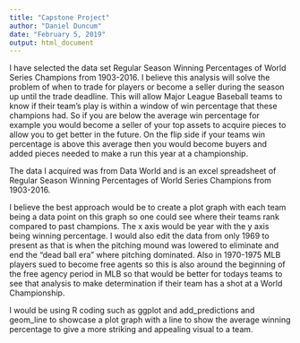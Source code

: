 ---
title: "Capstone Project"
author: "Daniel Duncum"
date: "February 5, 2019"
output: html_document
---

I have selected the data set Regular Season Winning Percentages of World Series Champions from 1903-2016.  I believe this analysis will solve the problem of when to trade for players or become a seller during the season up until the trade deadline.  This will allow Major League Baseball teams to know if their team's play is within a window of win percentage that these champions had.  So if you are below the average win percentage for example you would become a seller of your top assets to acquire pieces to allow you to get better in the future. On the flip side if your teams win percentage is above this average then you would become buyers and added pieces needed to make a run this year at a championship.  

The data I acquired was from Data World and is an excel spreadsheet of Regular Season Winning Percentages of World Series Champions from 1903-2016.  

I believe the best approach would be to create a plot graph with each team being a data point on this graph so one could see where their teams rank compared to past champions.  The x axis would be year with the y axis being winning percentage.  I would also edit the data from only 1969 to present as that is when the pitching mound was lowered to eliminate and end the "dead ball era" where pitching dominated.  Also in 1970-1975 MLB players sued to become free agents so this is also around the beginning of the free agency period in MLB so that would be better for todays teams to see that analysis to make determination if their team has a shot at a World Championship. 

I would be using R coding such as ggplot and add_predictions and geom_line to showcase a plot graph with a line to show the average winning percentage to give a more striking and appealing visual to a team. 